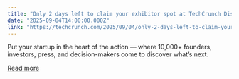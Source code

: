 ```yaml
---
title: "Only 2 days left to claim your exhibitor spot at TechCrunch Disrupt 2025"
date: "2025-09-04T14:00:00.000Z"
link: "https://techcrunch.com/2025/09/04/only-2-days-left-to-claim-your-exhibitor-spot-at-techcrunch-disrupt-2025/"
---
```


Put your startup in the heart of the action — where 10,000+ founders, investors, press, and decision-makers come to discover what’s next.

[Read more](https://techcrunch.com/2025/09/04/only-2-days-left-to-claim-your-exhibitor-spot-at-techcrunch-disrupt-2025/)

